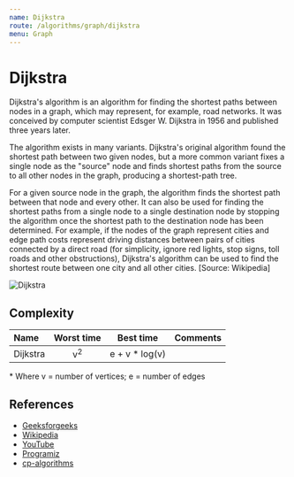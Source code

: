 ```yaml
---
name: Dijkstra
route: /algorithms/graph/dijkstra
menu: Graph
---
```


# Dijkstra

Dijkstra's algorithm is an algorithm for finding the shortest paths between
nodes in a graph, which may represent, for example, road networks. It was
conceived by computer scientist Edsger W. Dijkstra in 1956 and published three
years later.

The algorithm exists in many variants. Dijkstra's original algorithm found the
shortest path between two given nodes, but a more common variant fixes a single
node as the "source" node and finds shortest paths from the source to all other
nodes in the graph, producing a shortest-path tree.

For a given source node in the graph, the algorithm finds the shortest path
between that node and every other. It can also be used for finding the shortest
paths from a single node to a single destination node by stopping the algorithm
once the shortest path to the destination node has been determined. For example,
if the nodes of the graph represent cities and edge path costs represent driving
distances between pairs of cities connected by a direct road (for simplicity,
ignore red lights, stop signs, toll roads and other obstructions), Dijkstra's
algorithm can be used to find the shortest route between one city and all other
cities. [Source: Wikipedia]

![Dijkstra](https://upload.wikimedia.org/wikipedia/commons/5/57/Dijkstra_Animation.gif)

## Complexity

| Name     |  Worst time   |    Best time    | Comments |
| :------- | :-----------: | :-------------: | :------- |
| Dijkstra | v<sup>2</sup> | e + v \* log(v) |          |

\* Where v = number of vertices; e = number of edges

## References

- [Geeksforgeeks](https://www.geeksforgeeks.org/dijkstras-shortest-path-algorithm-greedy-algo-7/)
- [Wikipedia](https://en.wikipedia.org/wiki/Dijkstra%27s_algorithm)
- [YouTube](https://www.youtube.com/watch?v=XB4MIexjvY0&ab_channel=AbdulBari)
- [Programiz](https://www.programiz.com/dsa/dijkstra-algorithm)
- [cp-algorithms](https://cp-algorithms.com/graph/dijkstra.html)
